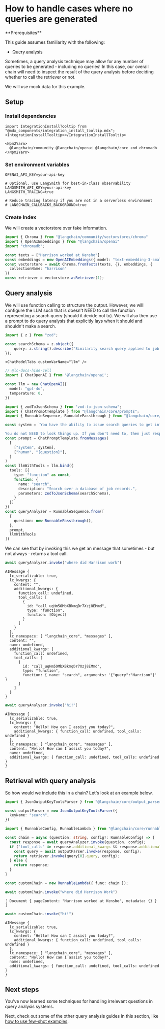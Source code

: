 # How to handle cases where no queries are generated

<Info>
**Prerequisites**


This guide assumes familiarity with the following:

- [Query analysis](/oss/python/tutorials/rag#query-analysis)

</Info>

Sometimes, a query analysis technique may allow for any number of queries to be generated - including no queries! In this case, our overall chain will need to inspect the result of the query analysis before deciding whether to call the retriever or not.

We will use mock data for this example.

## Setup

### Install dependencies

```{=mdx}
import IntegrationInstallTooltip from "@mdx_components/integration_install_tooltip.mdx";
<IntegrationInstallTooltip></IntegrationInstallTooltip>

<Npm2Yarn>
  @langchain/community @langchain/openai @langchain/core zod chromadb
</Npm2Yarn>
```
### Set environment variables

```
OPENAI_API_KEY=your-api-key

# Optional, use LangSmith for best-in-class observability
LANGSMITH_API_KEY=your-api-key
LANGSMITH_TRACING=true

# Reduce tracing latency if you are not in a serverless environment
# LANGCHAIN_CALLBACKS_BACKGROUND=true
```
### Create Index

We will create a vectorstore over fake information.


```typescript
import { Chroma } from "@langchain/community/vectorstores/chroma"
import { OpenAIEmbeddings } from "@langchain/openai"
import "chromadb";

const texts = ["Harrison worked at Kensho"]
const embeddings = new OpenAIEmbeddings({ model: "text-embedding-3-small" })
const vectorstore = await Chroma.fromTexts(texts, {}, embeddings, {
  collectionName: "harrison"
})
const retriever = vectorstore.asRetriever(1);
```
## Query analysis

We will use function calling to structure the output. However, we will configure the LLM such that is doesn't NEED to call the function representing a search query (should it decide not to). We will also then use a prompt to do query analysis that explicitly lays when it should and shouldn't make a search.


```typescript
import { z } from "zod";

const searchSchema = z.object({
    query: z.string().describe("Similarity search query applied to job record."),
});
```
```{=mdx}
<ChatModelTabs customVarName="llm" />
```


```typescript
// @lc-docs-hide-cell
import { ChatOpenAI } from '@langchain/openai';

const llm = new ChatOpenAI({
  model: "gpt-4o",
  temperature: 0,
})
```


```typescript
import { zodToJsonSchema } from "zod-to-json-schema";
import { ChatPromptTemplate } from "@langchain/core/prompts";
import { RunnableSequence, RunnablePassthrough } from "@langchain/core/runnables";

const system = `You have the ability to issue search queries to get information to help answer user information.

You do not NEED to look things up. If you don't need to, then just respond normally.`;
const prompt = ChatPromptTemplate.fromMessages(
  [
    ["system", system],
    ["human", "{question}"],
  ]
)
const llmWithTools = llm.bind({
  tools: [{
    type: "function" as const,
    function: {
      name: "search",
      description: "Search over a database of job records.",
      parameters: zodToJsonSchema(searchSchema),
    }
  }]
})
const queryAnalyzer = RunnableSequence.from([
  {
    question: new RunnablePassthrough(),
  },
  prompt,
  llmWithTools
])
```

We can see that by invoking this we get an message that sometimes - but not always - returns a tool call.


```typescript
await queryAnalyzer.invoke("where did Harrison work")
```



```output
AIMessage {
  lc_serializable: true,
  lc_kwargs: {
    content: "",
    additional_kwargs: {
      function_call: undefined,
      tool_calls: [
        {
          id: "call_uqHm5OMbXBkmqDr7Xzj8EMmd",
          type: "function",
          function: [Object]
        }
      ]
    }
  },
  lc_namespace: [ "langchain_core", "messages" ],
  content: "",
  name: undefined,
  additional_kwargs: {
    function_call: undefined,
    tool_calls: [
      {
        id: "call_uqHm5OMbXBkmqDr7Xzj8EMmd",
        type: "function",
        function: { name: "search", arguments: '{"query":"Harrison"}' }
      }
    ]
  }
}
```



```typescript
await queryAnalyzer.invoke("hi!")
```



```output
AIMessage {
  lc_serializable: true,
  lc_kwargs: {
    content: "Hello! How can I assist you today?",
    additional_kwargs: { function_call: undefined, tool_calls: undefined }
  },
  lc_namespace: [ "langchain_core", "messages" ],
  content: "Hello! How can I assist you today?",
  name: undefined,
  additional_kwargs: { function_call: undefined, tool_calls: undefined }
}
```


## Retrieval with query analysis

So how would we include this in a chain? Let's look at an example below.


```typescript
import { JsonOutputKeyToolsParser } from "@langchain/core/output_parsers/openai_tools";

const outputParser = new JsonOutputKeyToolsParser({
  keyName: "search",
})
```


```typescript
import { RunnableConfig, RunnableLambda } from "@langchain/core/runnables";

const chain = async (question: string, config?: RunnableConfig) => {
  const response = await queryAnalyzer.invoke(question, config);
  if ("tool_calls" in response.additional_kwargs && response.additional_kwargs.tool_calls !== undefined) {
    const query = await outputParser.invoke(response, config);
    return retriever.invoke(query[0].query, config);
  } else {
    return response;
  }
}

const customChain = new RunnableLambda({ func: chain });
```


```typescript
await customChain.invoke("where did Harrison Work")
```



```output
[ Document { pageContent: "Harrison worked at Kensho", metadata: {} } ]
```



```typescript
await customChain.invoke("hi!")
```



```output
AIMessage {
  lc_serializable: true,
  lc_kwargs: {
    content: "Hello! How can I assist you today?",
    additional_kwargs: { function_call: undefined, tool_calls: undefined }
  },
  lc_namespace: [ "langchain_core", "messages" ],
  content: "Hello! How can I assist you today?",
  name: undefined,
  additional_kwargs: { function_call: undefined, tool_calls: undefined }
}
```


## Next steps

You've now learned some techniques for handling irrelevant questions in query analysis systems.

Next, check out some of the other query analysis guides in this section, like [how to use few-shot examples](/oss/python/how-to/query_few_shot).
